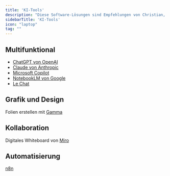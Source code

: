 ```yaml
---
title: 'KI-Tools'
description: "Diese Software-Lösungen sind Empfehlungen von Christian, denn sie beherrschen bestimmte KI-Funktionalitäten schon sehr gut."
sidebarTitle: 'KI-Tools'
icon: "laptop"
tag: ""
---
```


## Multifunktional

- [ChatGPT von OpenAI](chatgpt/index)
- [Claude von Anthropic](claude/index)
- [Microsoft Copilot](microsoft-copilot/index)
- [NotebookLM von Google](notebooklm/index)
- [Le Chat](le-chat/index)

## Grafik und Design

Folien erstellen mit [Gamma](gamma/index)

## Kollaboration

Digitales Whiteboard von [Miro](Miro/index)

## Automatisierung

[n8n](n8n/index)
